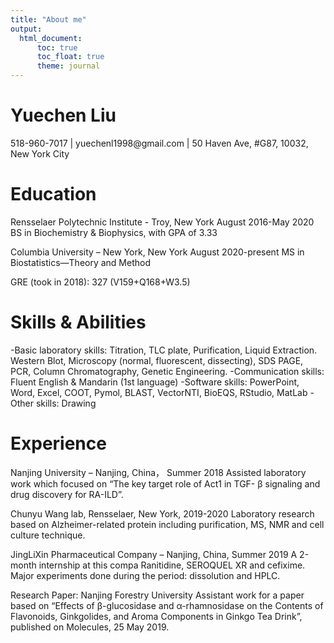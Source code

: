 ```yaml
---
title: "About me"
output: 
  html_document:
      toc: true
      toc_float: true
      theme: journal
---
```

# Yuechen Liu
518-960-7017 | yuechenl1998@gmail.com | 50 Haven Ave, #G87, 10032, New York City

# Education

Rensselaer Polytechnic Institute - Troy, New York     August 2016-May 2020
BS in Biochemistry & Biophysics, with GPA of 3.33

Columbia University – New York, New York              August 2020-present
MS in Biostatistics—Theory and Method 

GRE (took in 2018): 327 (V159+Q168+W3.5)

# Skills & Abilities

-Basic laboratory skills: Titration, TLC plate, Purification, Liquid Extraction.
Western Blot, Microscopy (normal, fluorescent, dissecting), SDS PAGE, PCR, Column Chromatography, Genetic Engineering. 
-Communication skills: Fluent English & Mandarin (1st language)
-Software skills: PowerPoint, Word, Excel, COOT, Pymol, BLAST, VectorNTI, BioEQS, RStudio, MatLab -Other skills: Drawing

# Experience

Nanjing University – Nanjing, China， Summer 2018
Assisted laboratory work which focused on “The key target role of Act1 in TGF- β signaling and drug discovery for RA-ILD”.

Chunyu Wang lab, Rensselaer, New York, 2019-2020
Laboratory research based on Alzheimer-related protein including purification, MS,
NMR and cell culture technique.

JingLiXin Pharmaceutical Company – Nanjing, China, Summer 2019
A 2-month internship at this compa Ranitidine, SEROQUEL XR and cefixime. Major experiments done during the period: dissolution and HPLC.

Research Paper: Nanjing Forestry University
Assistant work for a paper based on “Effects of β-glucosidase and α-rhamnosidase on the Contents of Flavonoids, Ginkgolides, and Aroma Components in Ginkgo Tea Drink”, published on Molecules, 25 May 2019.









